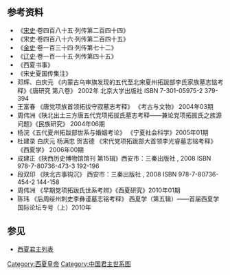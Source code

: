 <center>
{{chart/start|style=font: 80% sans-serif;width:intrinsic;width:-moz-max-content;width:-webkit-max-content;width:max-content;}}
{{chart | | | | | | | | | | | | | | | | | | | | | | | | | | | | | Cj |Cj=[[拓跋重建|拓跋重建]]}}
{{chart | | | | | | | | | | | | | | | | | | | | | | | | | | | | | |)|-|-|-|-|-|-|-|-|-|-|-|-|-|-|-|-|-|-|-|-|-|-|-|v|-|-|-|v|-|-|-|v|-|-|-|v|-|-|-|.}}
{{chart | | | | | | | | | | | | | | | | | | | | | | | | | | | | | Sg | | | | | | | | | | | | | | | | | | | | | | Sx | | Sj | | Sn | | Sz | | Sy |Sg=朔方王<br>[[李思恭|李思恭]]<br>?-881-886|Sx=[[李思孝_(唐朝)|李思孝]]|Sj=[[李思谏|李思谏]]<br>?-895-896<br>?－908|Sn=[[李思敬_(唐朝)|李思敬]]|Sz=[[李思忠_(党项)|李思忠]]|Sy=[[李思瑶|李思瑶]]}}
{{chart | | | | | | | | | | | | | | | | | | | | | |,|-|-|-|v|-|-|-|(| | | | | | | | | | | | | | | | | | | | | | | | | | | |!| | | | | | | |!}}
{{chart | | | | | | | | | | | | | | | | | | | | | Ry | | Cq | | Rf | | | | | | | | | | | | | | | | | | | | | | | | | | Mo | | | | | | Ra |Ry=[[李仁祐|李仁祐]]|Cq=[[李成庆|李成庆]]<br>896－？|Rf=虢王<br>[[李仁福|李仁福]]<br>?-909-931|Mo=□|Ra=[[李仁颜|李仁颜]]}}
{{chart | | | | | | | | | | | | | |,|-|-|-|-|-|-|-|-|-|-|-|-|-|-|-|^|-|-|-|v|-|-|-|v|-|-|-|v|-|-|-|v|-|-|-|v|-|-|-|.| | | |!| | | | | | | |!}}
{{chart | | | | | | | | | | | | | Yy | | | | | | | | | | | | | | | | | | Yj | | Yu | | Ya | | Yw | | Ym | | Yn | | Yc | | | | | | Yg |Yy=夏王<br>[[李彝殷|李彝殷]]<br>?-935-967|Yj=[[李彝谨|李彝谨]]|Yu=[[李彝氲|李彝氲]]|Ya=[[李彝超|李彝超]]<br>?-933-935|Yw=[[李彝温|李彝温]]|Ym=[[李彝敏|李彝敏]]|Yn=[[李彝俊|李彝俊]]|Yc=[[李彝昌|李彝昌]]<br>？-908-909|Yg=[[李彝景|李彝景]]}}
{{chart | |,|-|-|-|v|-|-|-|v|-|-|-|+|-|-|-|v|-|-|-|v|-|-|-|v|-|-|-|.| | | |)|-|-|-|v|-|-|-|v|-|-|-|v|-|-|-|.| | | | | | | | | | | | | | | |!}}
{{chart | Gp | | Gx | | Gr | | Gw | | Ga | | Gm | | Gs | | Gn | | Gu | | Gl | | Gi | | Gg | | Gc | | | | | | | | | | | | | | Gy |Gp=[[李光普|李光普]]|Gx=[[李光新|李光新]]|Gr=陇西县子<br>[[李克睿|李光睿]]<br>935-967-978|Gw=[[李克文|李克文]]|Ga=[[李克宪|李克宪]]|Gm=[[李光美|李光美]]|Gs=[[李光遂|李光遂]]|Gn=[[李克信|李克信]]|Gu=[[李光琇|李光琇]]|Gl=[[李光琏|李光琏]]|Gi=[[李光义|李光义]]|Gg=[[李光璘|李光璘]]|Gc=[[李光琮|李光琮]]|Gy=[[李光俨|李光俨]]}}
{{chart | | | | | |,|-|-|-|(| | | | | | | | | | | | | | | | | | | | | | | |!| | | | | | | | | | | | | | | | | | | | | | | | | | | | | | | |)|-|-|-|v|-|-|-|.| }}
{{chart | | | | | Jj | | Jp | | | | | | | | | | | | | | | | | | | | | | Pl | | | | | | | | | | | | | | | | | | | | | | | | | | | | | | Jq | | Jc | | Jy |Jj=陇西县子<br>[[李继筠_(北宋)|李继筠]]<br>957-978-979|Jp=[[李继捧|李继捧]]<br>?-980-982-1004|Pl=[[李丕禄|李丕禄]]|Jq=夏太祖<br>[[李继迁|李继迁]]<br>963-982-1004|Jc=[[李继冲|李继冲]]|Jy=[[李继瑗|李继瑗]]}}
{{chart | | | | | | | | | |!| | | | | | | | | | | | | | | | | | | | | | | | | | | | | | | | | | | | | | | | | | | | | | | | | | | | | | | |!}}
{{chart | | | | | | | | | Yg | | | | | | | | | | | | | | | | | | | | | | | | | | | | | | | | | | | | | | | | | | | | | | | | | | | | | | Dm |Yg=[[李永哥|李永哥]]|Dm=夏太宗<br>[[李德明|李德明]]<br>981-1004-1032}}
{{chart | | | | | | | | | | | | | | | | | | | | | | | | | | | | | | | | | | | | | | | | | | | | | | | | | | | | | | | | | | | | | | | | | |)|-|-|-|v|-|-|-|.}}
{{chart | | | | | | | | | | | | | | | | | | | | | | | | | | | | | | | | | | | | | | | | | | | | | | | | | | | | | | | | | | | | | | | | | Yh | | Cy | | Cw |Yh='''[[夏景宗|夏景宗]]'''<br>李元昊<br>1003-1032-'''1038-1048'''|Cy=[[李成遇|李成遇]]|Cw=[[李成嵬|李成嵬]]}}
{{chart | | | | | | | | | | | | | | | | | | | | | | | | | | | | | | | | | | | | | | | | | | | | | |,|-|-|-|v|-|-|-|v|-|-|-|v|-|-|-|v|-|-|-|(}}
{{chart | | | | | | | | | | | | | | | | | | | | | | | | | | | | | | | | | | | | | | | | | | | | | Mo | | Al | | Nm | | Nl | | Xl | | Lz |Al=[[阿哩|嵬名阿哩]]|Lz='''[[夏毅宗|夏毅宗]]'''<br>李谅祚<br>1047-'''1048-1067'''|Mo=□|Nm=[[宁明_(西夏)|嵬名寧明]]|Nl=[[宁令哥|嵬名寧令哥]]|Xl=[[锡狸|嵬名锡狸]]}}
{{chart | | | | | | | | | | | | | | | | | | | | | | | | | | | | | | | | | | | | | | | | | | | | | |:| | | | | | | | | | | | | | | | | | | |!}}
{{chart | | | | | | | | | | | | | | | | | | | | | | | | | | | | | | | | | | | | | | | | | | | | | |:| | | | | | | | | | | | | | | | | | | Bc |Bc='''[[夏惠宗|夏惠宗]]'''<br>李秉常<br>1061-'''1067-1086'''}}
{{chart | | | | | | | | | | | | | | | | | | | | | | | | | | | | | | | | | | | | | | | | | | | | | |:| | | | | | | | | | | | | | | | | | | |)|-|-|-|.}}
{{chart | | | | | | | | | | | | | | | | | | | | | | | | | | | | | | | | | | | | | | | | | | | | | |:| | | | | | | | | | | | | | | | | | | Qs | | Cg |Qs='''[[夏崇宗|夏崇宗]]'''<br>-{李乾顺}-<br>1083-'''1086-1139'''|Cg=[[察哥|嵬名察哥]]}}
{{chart | | | | | | | | | | | | | | | | | | | | | | | | | | | | | | | | | | | | | | | | | | | | | |:| | | | | | | | | | | | | | | | | | | |)|-|-|-|.| }}
{{chart | | | | | | | | | | | | | | | | | | | | | | | | | | | | | | | | | | | | | | | | | | | | | |:| | | | | | | | | | | | | | | | | | | Rx | | Ry |Rx='''[[夏仁宗|夏仁宗]]'''<br>李仁孝<br>1124-'''1139-1193'''|Ry=越王<br>[[李仁友|嵬名仁友]]}}
{{chart | | | | | | | | | | | | | | | | | | | | | | | | | | | | | | | | | | | | | | | | | | | | | |:| | | | | | | | | | | | | | | | | | | |!| | | |!}}
{{chart | | | | | | | | | | | | | | | | | | | | | | | | | | | | | | | | | | | | | | | | | | | | | Yz | | | | | | | | | | | | | | | | | | Cy | | Aq |Cy='''[[夏桓宗|夏桓宗]]'''<br>李纯佑<br>1177-'''1193-1206'''|Aq='''[[夏襄宗|夏襄宗]]'''<br>李安全<br>1170-'''1206-1211'''|Yz=齐国忠武王<br>[[李彦宗|嵬名彦宗]]}}
{{chart | | | | | | | | | | | | | | | | | | | | | | | | | | | | | | | | | | | | | | | | | | | | | |!| | | | | | | | | | | | | | | | | | | | | | | |!}}
{{chart | | | | | | | | | | | | | | | | | | | | | | | | | | | | | | | | | | | | | | | | | | | | | Zx | | | | | | | | | | | | | | | | | | | | | | Cz |Zx='''[[夏神宗|夏神宗]]'''<br>李遵顼<br>1163-'''1211-1223'''-1226|Cz=[[李承祯|嵬名承祯]]}}
{{chart | | | | | | | | | | | | | | | | | | | | | | | | | | | | | | | | | | | | | | | | | |,|-|-|-|+|-|-|-|.}}
{{chart | | | | | | | | | | | | | | | | | | | | | | | | | | | | | | | | | | | | | | | | | Dr | | Dw | | Qp |Dr=[[李德任|嵬名德任]]|Dw='''[[夏献宗|夏献宗]]'''<br>李德旺<br>1181-'''1223-1226'''|Qp=[[清平郡王|清平郡王]]}}
{{chart | | | | | | | | | | | | | | | | | | | | | | | | | | | | | | | | | | | | | | | | | | | | | | | | | |!}}
{{chart | | | | | | | | | | | | | | | | | | | | | | | | | | | | | | | | | | | | | | | | | | | | | | | | | Xi |Xi='''[[夏末帝|夏末帝]]'''<br>李睍<br>?-'''1226-1227'''}}
{{chart/end}}
</center>

==参考资料==
*《[[宋史|宋史]]·卷四百八十五·列传第二百四十四》
*《宋史·卷四百八十六·列传第二百四十五》
*《[[金史|金史]]·卷一百三十四·列传第七十二》
*《[[辽史|辽史]]·卷一百一十五·列传第四十五》　
*《西夏书事》
*《宋史夏国传集注》
*邓辉、白庆元 《内蒙古乌审旗发现的五代至北宋夏州拓跋部李氏家族墓志铭考释》《唐研究 第八卷》 2002年 北京大学出版社 ISBN 7-301-05975-2  379-394 
*王富春 《唐党项族首领拓拔守寂墓志考释》 《考古与文物》 2004年03期
*周伟洲《陕北出土三方唐五代党项拓拔氏墓志考释——兼论党项拓拔氏之族源问题》《民族研究》 2004年06期
*杨浣《五代夏州拓跋部世系与婚姻考论》 《宁夏社会科学》2005年01期
*杜建录  白庆元  杨满忠  贺吉德 《宋代党项拓跋部大首领李光睿墓志铭考释》 《西夏学》 2006年00期
*成建正《陕西历史博物馆馆刊 第15辑》西安市：三秦出版社 , 2008 ISBN 978-7-80736-473-3 192-196
*段双印 《陕北古事钩沉》 西安市：三秦出版社 , 2008 ISBN 978-7-80736-454-2  144-158
*周伟洲 《早期党项拓跋氏世系考辨》《西夏研究》2010年01期
*陈玮 《后周绥州刺史李彝谨墓志铭考释》 西夏学（第五辑）——首届西夏学国际论坛专号（上）2010年

==参见==
*[[西夏君主列表|西夏君主列表]] 
{{西夏皇帝}}
{{中国君主世系图}}

<noinclude>

[[Category:西夏皇帝|Category:西夏皇帝]]
[[Category:中国君主世系图|Category:中国君主世系图]]
</noinclude>